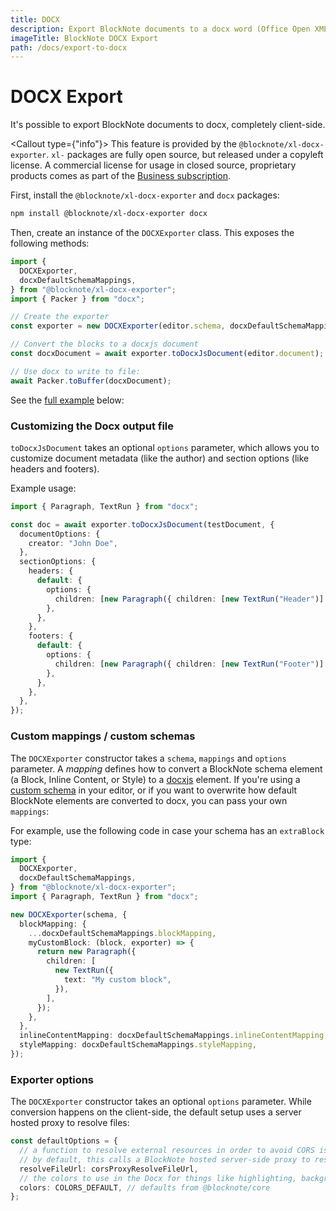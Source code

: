 ```yaml
---
title: DOCX
description: Export BlockNote documents to a docx word (Office Open XML) file.
imageTitle: BlockNote DOCX Export
path: /docs/export-to-docx
---
```


# DOCX Export

It's possible to export BlockNote documents to docx, completely client-side.

<Callout type={"info"}>
  This feature is provided by the `@blocknote/xl-docx-exporter`. `xl-` packages
  are fully open source, but released under a copyleft license. A commercial
  license for usage in closed source, proprietary products comes as part of the
  [Business subscription](/pricing).
</Callout>

First, install the `@blocknote/xl-docx-exporter` and `docx` packages:

```bash
npm install @blocknote/xl-docx-exporter docx
```

Then, create an instance of the `DOCXExporter` class. This exposes the following methods:

```typescript
import {
  DOCXExporter,
  docxDefaultSchemaMappings,
} from "@blocknote/xl-docx-exporter";
import { Packer } from "docx";

// Create the exporter
const exporter = new DOCXExporter(editor.schema, docxDefaultSchemaMappings);

// Convert the blocks to a docxjs document
const docxDocument = await exporter.toDocxJsDocument(editor.document);

// Use docx to write to file:
await Packer.toBuffer(docxDocument);
```

See the [full example](/examples/interoperability/converting-blocks-to-docx) below:

<Example name="interoperability/converting-blocks-to-docx" />

### Customizing the Docx output file

`toDocxJsDocument` takes an optional `options` parameter, which allows you to customize document metadata (like the author) and section options (like headers and footers).

Example usage:

```typescript
import { Paragraph, TextRun } from "docx";

const doc = await exporter.toDocxJsDocument(testDocument, {
  documentOptions: {
    creator: "John Doe",
  },
  sectionOptions: {
    headers: {
      default: {
        options: {
          children: [new Paragraph({ children: [new TextRun("Header")] })],
        },
      },
    },
    footers: {
      default: {
        options: {
          children: [new Paragraph({ children: [new TextRun("Footer")] })],
        },
      },
    },
  },
});
```

### Custom mappings / custom schemas

The `DOCXExporter` constructor takes a `schema`, `mappings` and `options` parameter.
A _mapping_ defines how to convert a BlockNote schema element (a Block, Inline Content, or Style) to a [docxjs](https://docx.js.org/) element.
If you're using a [custom schema](/docs/features/custom-schemas) in your editor, or if you want to overwrite how default BlockNote elements are converted to docx, you can pass your own `mappings`:

For example, use the following code in case your schema has an `extraBlock` type:

```typescript
import {
  DOCXExporter,
  docxDefaultSchemaMappings,
} from "@blocknote/xl-docx-exporter";
import { Paragraph, TextRun } from "docx";

new DOCXExporter(schema, {
  blockMapping: {
    ...docxDefaultSchemaMappings.blockMapping,
    myCustomBlock: (block, exporter) => {
      return new Paragraph({
        children: [
          new TextRun({
            text: "My custom block",
          }),
        ],
      });
    },
  },
  inlineContentMapping: docxDefaultSchemaMappings.inlineContentMapping,
  styleMapping: docxDefaultSchemaMappings.styleMapping,
});
```

### Exporter options

The `DOCXExporter` constructor takes an optional `options` parameter.
While conversion happens on the client-side, the default setup uses a server hosted proxy to resolve files:

```typescript
const defaultOptions = {
  // a function to resolve external resources in order to avoid CORS issues
  // by default, this calls a BlockNote hosted server-side proxy to resolve files
  resolveFileUrl: corsProxyResolveFileUrl,
  // the colors to use in the Docx for things like highlighting, background colors and font colors.
  colors: COLORS_DEFAULT, // defaults from @blocknote/core
};
```
